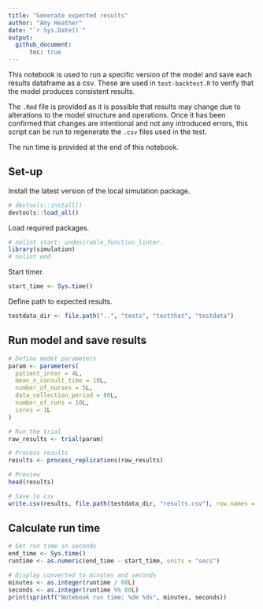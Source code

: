 ```yaml
---
title: "Generate expected results"
author: "Amy Heather"
date: "`r Sys.Date()`"
output:
  github_document:
      toc: true
---
```


This notebook is used to run a specific version of the model and save each results dataframe as a csv. These are used in `test-backtest.R` to verify that the model produces consistent results.

The `.Rmd` file is provided as it is possible that results may change due to alterations to the model structure and operations. Once it has been confirmed that changes are intentional and not any introduced errors, this script can be run to regenerate the `.csv` files used in the test.

The run time is provided at the end of this notebook.

## Set-up

Install the latest version of the local simulation package.

```r
# devtools::install()
devtools::load_all()
```

Load required packages.

```r
# nolint start: undesirable_function_linter.
library(simulation)
# nolint end
```

Start timer.

```r
start_time <- Sys.time()
```

Define path to expected results.

```r
testdata_dir <- file.path("..", "tests", "testthat", "testdata")
```

## Run model and save results

```r
# Define model parameters
param <- parameters(
  patient_inter = 4L,
  mean_n_consult_time = 10L,
  number_of_nurses = 5L,
  data_collection_period = 80L,
  number_of_runs = 10L,
  cores = 1L
)

# Run the trial
raw_results <- trial(param)
```

```r
# Process results
results <- process_replications(raw_results)

# Preview
head(results)

# Save to csv
write.csv(results, file.path(testdata_dir, "results.csv"), row.names = FALSE)
```

## Calculate run time

```r
# Get run time in seconds
end_time <- Sys.time()
runtime <- as.numeric(end_time - start_time, units = "secs")

# Display converted to minutes and seconds
minutes <- as.integer(runtime / 60L)
seconds <- as.integer(runtime %% 60L)
print(sprintf("Notebook run time: %dm %ds", minutes, seconds))
```

